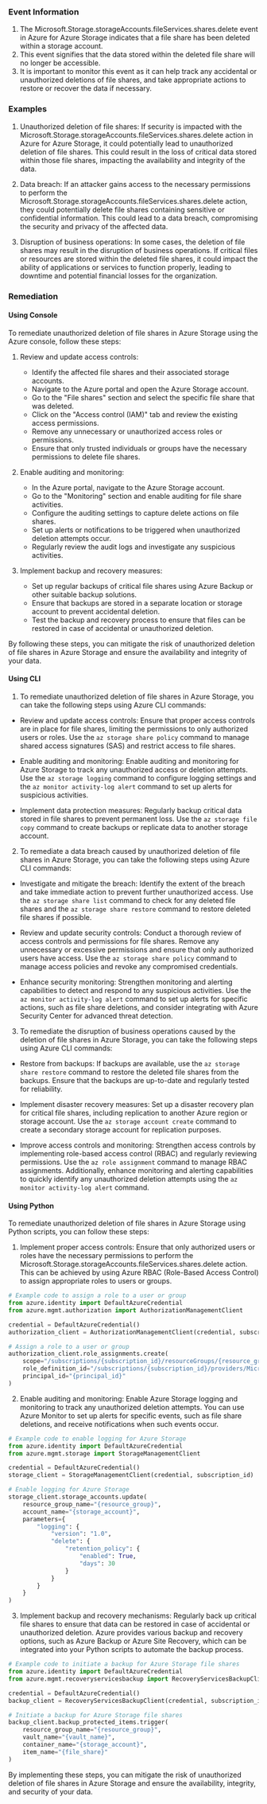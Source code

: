
### Event Information

1. The Microsoft.Storage.storageAccounts.fileServices.shares.delete event in Azure for Azure Storage indicates that a file share has been deleted within a storage account.
2. This event signifies that the data stored within the deleted file share will no longer be accessible.
3. It is important to monitor this event as it can help track any accidental or unauthorized deletions of file shares, and take appropriate actions to restore or recover the data if necessary.


### Examples

1. Unauthorized deletion of file shares: If security is impacted with the Microsoft.Storage.storageAccounts.fileServices.shares.delete action in Azure for Azure Storage, it could potentially lead to unauthorized deletion of file shares. This could result in the loss of critical data stored within those file shares, impacting the availability and integrity of the data.

2. Data breach: If an attacker gains access to the necessary permissions to perform the Microsoft.Storage.storageAccounts.fileServices.shares.delete action, they could potentially delete file shares containing sensitive or confidential information. This could lead to a data breach, compromising the security and privacy of the affected data.

3. Disruption of business operations: In some cases, the deletion of file shares may result in the disruption of business operations. If critical files or resources are stored within the deleted file shares, it could impact the ability of applications or services to function properly, leading to downtime and potential financial losses for the organization.

### Remediation

#### Using Console

To remediate unauthorized deletion of file shares in Azure Storage using the Azure console, follow these steps:

1. Review and update access controls:
   - Identify the affected file shares and their associated storage accounts.
   - Navigate to the Azure portal and open the Azure Storage account.
   - Go to the "File shares" section and select the specific file share that was deleted.
   - Click on the "Access control (IAM)" tab and review the existing access permissions.
   - Remove any unnecessary or unauthorized access roles or permissions.
   - Ensure that only trusted individuals or groups have the necessary permissions to delete file shares.

2. Enable auditing and monitoring:
   - In the Azure portal, navigate to the Azure Storage account.
   - Go to the "Monitoring" section and enable auditing for file share activities.
   - Configure the auditing settings to capture delete actions on file shares.
   - Set up alerts or notifications to be triggered when unauthorized deletion attempts occur.
   - Regularly review the audit logs and investigate any suspicious activities.

3. Implement backup and recovery measures:
   - Set up regular backups of critical file shares using Azure Backup or other suitable backup solutions.
   - Ensure that backups are stored in a separate location or storage account to prevent accidental deletion.
   - Test the backup and recovery process to ensure that files can be restored in case of accidental or unauthorized deletion.

By following these steps, you can mitigate the risk of unauthorized deletion of file shares in Azure Storage and ensure the availability and integrity of your data.

#### Using CLI

1. To remediate unauthorized deletion of file shares in Azure Storage, you can take the following steps using Azure CLI commands:

- Review and update access controls: Ensure that proper access controls are in place for file shares, limiting the permissions to only authorized users or roles. Use the `az storage share policy` command to manage shared access signatures (SAS) and restrict access to file shares.

- Enable auditing and monitoring: Enable auditing and monitoring for Azure Storage to track any unauthorized access or deletion attempts. Use the `az storage logging` command to configure logging settings and the `az monitor activity-log alert` command to set up alerts for suspicious activities.

- Implement data protection measures: Regularly backup critical data stored in file shares to prevent permanent loss. Use the `az storage file copy` command to create backups or replicate data to another storage account.

2. To remediate a data breach caused by unauthorized deletion of file shares in Azure Storage, you can take the following steps using Azure CLI commands:

- Investigate and mitigate the breach: Identify the extent of the breach and take immediate action to prevent further unauthorized access. Use the `az storage share list` command to check for any deleted file shares and the `az storage share restore` command to restore deleted file shares if possible.

- Review and update security controls: Conduct a thorough review of access controls and permissions for file shares. Remove any unnecessary or excessive permissions and ensure that only authorized users have access. Use the `az storage share policy` command to manage access policies and revoke any compromised credentials.

- Enhance security monitoring: Strengthen monitoring and alerting capabilities to detect and respond to any suspicious activities. Use the `az monitor activity-log alert` command to set up alerts for specific actions, such as file share deletions, and consider integrating with Azure Security Center for advanced threat detection.

3. To remediate the disruption of business operations caused by the deletion of file shares in Azure Storage, you can take the following steps using Azure CLI commands:

- Restore from backups: If backups are available, use the `az storage share restore` command to restore the deleted file shares from the backups. Ensure that the backups are up-to-date and regularly tested for reliability.

- Implement disaster recovery measures: Set up a disaster recovery plan for critical file shares, including replication to another Azure region or storage account. Use the `az storage account create` command to create a secondary storage account for replication purposes.

- Improve access controls and monitoring: Strengthen access controls by implementing role-based access control (RBAC) and regularly reviewing permissions. Use the `az role assignment` command to manage RBAC assignments. Additionally, enhance monitoring and alerting capabilities to quickly identify any unauthorized deletion attempts using the `az monitor activity-log alert` command.

#### Using Python

To remediate unauthorized deletion of file shares in Azure Storage using Python scripts, you can follow these steps:

1. Implement proper access controls: Ensure that only authorized users or roles have the necessary permissions to perform the Microsoft.Storage.storageAccounts.fileServices.shares.delete action. This can be achieved by using Azure RBAC (Role-Based Access Control) to assign appropriate roles to users or groups.

```python
# Example code to assign a role to a user or group
from azure.identity import DefaultAzureCredential
from azure.mgmt.authorization import AuthorizationManagementClient

credential = DefaultAzureCredential()
authorization_client = AuthorizationManagementClient(credential, subscription_id)

# Assign a role to a user or group
authorization_client.role_assignments.create(
    scope="/subscriptions/{subscription_id}/resourceGroups/{resource_group}/providers/Microsoft.Storage/storageAccounts/{storage_account}",
    role_definition_id="/subscriptions/{subscription_id}/providers/Microsoft.Authorization/roleDefinitions/{role_definition_id}",
    principal_id="{principal_id}"
)
```

2. Enable auditing and monitoring: Enable Azure Storage logging and monitoring to track any unauthorized deletion attempts. You can use Azure Monitor to set up alerts for specific events, such as file share deletions, and receive notifications when such events occur.

```python
# Example code to enable logging for Azure Storage
from azure.identity import DefaultAzureCredential
from azure.mgmt.storage import StorageManagementClient

credential = DefaultAzureCredential()
storage_client = StorageManagementClient(credential, subscription_id)

# Enable logging for Azure Storage
storage_client.storage_accounts.update(
    resource_group_name="{resource_group}",
    account_name="{storage_account}",
    parameters={
        "logging": {
            "version": "1.0",
            "delete": {
                "retention_policy": {
                    "enabled": True,
                    "days": 30
                }
            }
        }
    }
)
```

3. Implement backup and recovery mechanisms: Regularly back up critical file shares to ensure that data can be restored in case of accidental or unauthorized deletion. Azure provides various backup and recovery options, such as Azure Backup or Azure Site Recovery, which can be integrated into your Python scripts to automate the backup process.

```python
# Example code to initiate a backup for Azure Storage file shares
from azure.identity import DefaultAzureCredential
from azure.mgmt.recoveryservicesbackup import RecoveryServicesBackupClient

credential = DefaultAzureCredential()
backup_client = RecoveryServicesBackupClient(credential, subscription_id)

# Initiate a backup for Azure Storage file shares
backup_client.backup_protected_items.trigger(
    resource_group_name="{resource_group}",
    vault_name="{vault_name}",
    container_name="{storage_account}",
    item_name="{file_share}"
)
```

By implementing these steps, you can mitigate the risk of unauthorized deletion of file shares in Azure Storage and ensure the availability, integrity, and security of your data.


